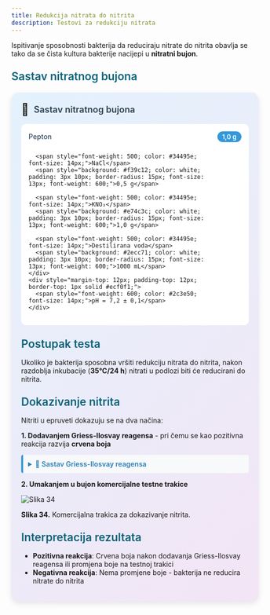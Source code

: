```yaml
---
title: Redukcija nitrata do nitrita
description: Testovi za redukciju nitrata
---
```


Ispitivanje sposobnosti bakterija da reduciraju nitrate do nitrita obavlja se tako da se čista kultura bakterije nacijepi u **nitratni bujon**.

<h3 style="color: #096279; font-size: 1.4rem; font-weight: 600; margin: 1.5rem 0 1rem 0;">Sastav nitratnog bujona</h3>

<div style="max-width: 520px; background: linear-gradient(135deg, #e3f2fd 0%, #f3e5f5 100%); border-radius: 15px; padding: 20px; box-shadow: 0 4px 12px rgba(0,0,0,0.1); margin: 20px auto;">
  <div style="display: flex; align-items: center; margin-bottom: 15px;">
    <span style="font-size: 24px; margin-right: 10px;">🧪</span>
    <h3 style="margin: 0; color: #2c3e50; font-weight: 600; font-size: 18px;">Sastav nitratnog bujona</h3>
  </div>
  <div style="background: white; border-radius: 10px; padding: 15px;">
    <div style="display: grid; grid-template-columns: minmax(0, 1fr) auto; gap: 8px 15px; align-items: center;">
      <span style="font-weight: 500; color: #34495e; font-size: 14px;">Pepton</span>
      <span style="background: #3498db; color: white; padding: 3px 10px; border-radius: 15px; font-size: 13px; font-weight: 600;">1,0 g</span>
      
      <span style="font-weight: 500; color: #34495e; font-size: 14px;">NaCl</span>
      <span style="background: #f39c12; color: white; padding: 3px 10px; border-radius: 15px; font-size: 13px; font-weight: 600;">0,5 g</span>
      
      <span style="font-weight: 500; color: #34495e; font-size: 14px;">KNO₃</span>
      <span style="background: #e74c3c; color: white; padding: 3px 10px; border-radius: 15px; font-size: 13px; font-weight: 600;">1,0 g</span>
      
      <span style="font-weight: 500; color: #34495e; font-size: 14px;">Destilirana voda</span>
      <span style="background: #2ecc71; color: white; padding: 3px 10px; border-radius: 15px; font-size: 13px; font-weight: 600;">1000 mL</span>
    </div>
    <div style="margin-top: 12px; padding-top: 12px; border-top: 1px solid #ecf0f1;">
      <span style="font-weight: 600; color: #2c3e50; font-size: 14px;">pH = 7,2 ± 0,1</span>
    </div>
  </div>
</div>

<h3 style="color: #096279; font-size: 1.4rem; font-weight: 600; margin: 1.5rem 0 1rem 0;">Postupak testa</h3>

Ukoliko je bakterija sposobna vršiti redukciju nitrata do nitrita, nakon razdoblja inkubacije (**35°C/24 h**) nitrati u podlozi biti će reducirani do nitrita.

<h3 style="color: #096279; font-size: 1.4rem; font-weight: 600; margin: 1.5rem 0 1rem 0;">Dokazivanje nitrita</h3>

Nitriti u epruveti dokazuju se na dva načina:

**1. Dodavanjem Griess-Ilosvay reagensa** - pri čemu se kao pozitivna reakcija razvija **crvena boja**

<details style="margin: 10px 0; padding: 10px; background: #f8f9fa; border-left: 4px solid #3498db; border-radius: 4px;">
<summary style="cursor: pointer; font-weight: 600; color: #2980b9;">🧪 Sastav Griess-Ilosvay reagensa</summary>
<div style="margin-top: 10px; font-size: 14px;">
<strong>Otopina A:</strong><br/>
• Sulfanilna kiselina: 0,8 g<br/>
• Octena kiselina 5M: 100,0 mL<br/><br/>
<strong>Otopina B:</strong><br/>
• α-naftilamin: 0,5 g<br/>
• Octena kiselina 5M: 100,0 mL<br/><br/>
💡 <em>Nakon priprave, pomiješati otopine A i B. Čuvati reagens u zatamnjenoj staklenoj bočici s brušenim čepom.</em>
</div>
</details>

**2. Umakanjem u bujon komercijalne testne trakice**

![Slika 34](/Images/slika34.jpg)

**Slika 34.** Komercijalna trakica za dokazivanje nitrita.

<h3 style="color: #096279; font-size: 1.4rem; font-weight: 600; margin: 1.5rem 0 1rem 0;">Interpretacija rezultata</h3>

- **Pozitivna reakcija**: Crvena boja nakon dodavanja Griess-Ilosvay reagensa ili promjena boje na testnoj trakici
- **Negativna reakcija**: Nema promjene boje - bakterija ne reducira nitrate do nitrita